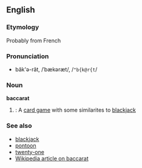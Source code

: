 ==English==
===Etymology===
Probably from French

===Pronunciation===
*băk'ə-răt, /ˈbækəræt/, /<tt>"b{k@r{t</tt>/

===Noun===
'''baccarat'''

#{{cattag|Card games}}: A [[card game]] with some similarites to [[blackjack]]

===See also===
*[[blackjack]]
*[[pontoon]]
*[[twenty-one]]
*[[w:Baccarat|Wikipedia article on baccarat]]